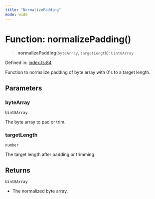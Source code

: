 ```yaml
---
title: "NormalizePadding"
mode: wide
---
```

  
# Function: normalizePadding()

> **normalizePadding**(`byteArray`, `targetLength`): `Uint8Array`

Defined in: [index.ts:84](https://github.com/tkhq/sdk/blob/94193410cf3571aa019a0b9408107eeb43e39e16/packages/encoding/src/index.ts#L84)

Function to normalize padding of byte array with 0's to a target length.

## Parameters

### byteArray

`Uint8Array`

The byte array to pad or trim.

### targetLength

`number`

The target length after padding or trimming.

## Returns

`Uint8Array`

- The normalized byte array.
